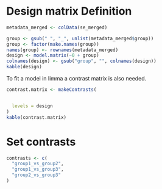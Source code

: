 # Design matrix Definition
```r
metadata_merged <- colData(se_merged)

group <- gsub(" ", "_", unlist(metadata_merged$group)) 
group <- factor(make.names(group)) 
names(group) <- rownames(metadata_merged)
design <- model.matrix(~0 + group) 
colnames(design) <- gsub("group", "", colnames(design))
kable(design)
```

To fit a model in limma a contrast matrix is also needed.

```r
contrast.matrix <- makeContrasts(


  levels = design
)
kable(contrast.matrix)
```

# Set contrasts


```r

contrasts <- c(
  "group1_vs_group2", 
  "group1_vs_group3",
  "group2_vs_group3"
)
```
